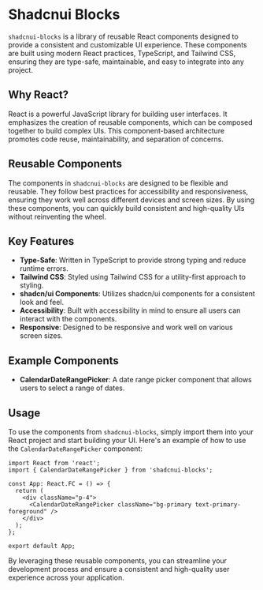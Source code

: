 
<Meta title="Shadcnui Blocks/Understanding the Shadcnui Blocks Library" />

# Shadcnui Blocks

`shadcnui-blocks` is a library of reusable React components designed to provide a consistent and customizable UI experience. These components are built using modern React practices, TypeScript, and Tailwind CSS, ensuring they are type-safe, maintainable, and easy to integrate into any project.

## Why React?

React is a powerful JavaScript library for building user interfaces. It emphasizes the creation of reusable components, which can be composed together to build complex UIs. This component-based architecture promotes code reuse, maintainability, and separation of concerns.

## Reusable Components

The components in `shadcnui-blocks` are designed to be flexible and reusable. They follow best practices for accessibility and responsiveness, ensuring they work well across different devices and screen sizes. By using these components, you can quickly build consistent and high-quality UIs without reinventing the wheel.

## Key Features

- **Type-Safe**: Written in TypeScript to provide strong typing and reduce runtime errors.
- **Tailwind CSS**: Styled using Tailwind CSS for a utility-first approach to styling.
- **shadcn/ui Components**: Utilizes shadcn/ui components for a consistent look and feel.
- **Accessibility**: Built with accessibility in mind to ensure all users can interact with the components.
- **Responsive**: Designed to be responsive and work well on various screen sizes.

## Example Components

- **CalendarDateRangePicker**: A date range picker component that allows users to select a range of dates.

## Usage

To use the components from `shadcnui-blocks`, simply import them into your React project and start building your UI. Here's an example of how to use the `CalendarDateRangePicker` component:

```tsx
import React from 'react';
import { CalendarDateRangePicker } from 'shadcnui-blocks';

const App: React.FC = () => {
  return (
    <div className="p-4">
      <CalendarDateRangePicker className="bg-primary text-primary-foreground" />
    </div>
  );
};

export default App;
```

By leveraging these reusable components, you can streamline your development process and ensure a consistent and high-quality user experience across your application.

